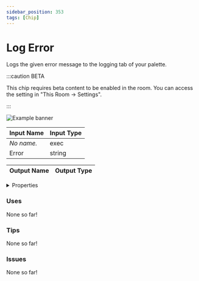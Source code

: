 ```yaml
---
sidebar_position: 353
tags: [Chip]
---
```


# Log Error

Logs the given error message to the logging tab of your palette.

:::caution BETA

This chip requires beta content to be enabled in the room. You can access the setting in "This Room -> Settings".

:::

![Example banner](./assets/5aadca49-47b3-423e-b536-6b41b0acbfde.svg)

| Input Name | Input Type |
|-----------|-----------|
| *No name.* | exec |
| Error | string |

| Output Name | Output Type |
|-----------|-----------|


<details>
  <summary>Properties</summary>
  <div>
    <div>
    <table>
      <thead>
        <tr>
          <th>Is beta required?</th>
          <th>✅</th>
        </tr>
        <tr>
          <th>Is this chip a trolling risk?</th>
          <th>❌</th>
        </tr>
        <tr>
          <th>Chip UUPD</th>
          <th>._uuid</th>
        </tr>
      </thead>
    </table>
    </div>
  </div>
</details>

### Uses

None so far!

### Tips

None so far!

### Issues

None so far!
